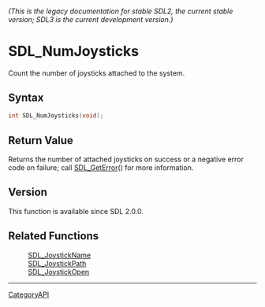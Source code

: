 ====== (This is the legacy documentation for stable SDL2, the current stable version; SDL3 is the current development version.) ======
= SDL_NumJoysticks =

Count the number of joysticks attached to the system.

== Syntax ==

<syntaxhighlight lang='c'>
int SDL_NumJoysticks(void);
</syntaxhighlight>

== Return Value ==

Returns the number of attached joysticks on success or a negative error
code on failure; call [[SDL_GetError]]() for more information.

== Version ==

This function is available since SDL 2.0.0.

== Related Functions ==

:[[SDL_JoystickName]]
:[[SDL_JoystickPath]]
:[[SDL_JoystickOpen]]

----
[[CategoryAPI]]


